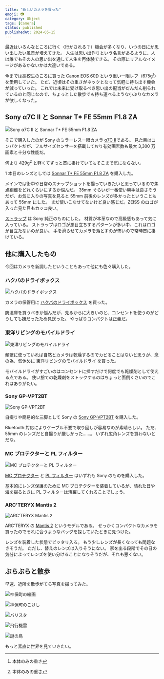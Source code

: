 ```yaml
---
title: "新しいカメラを買った"
emoji: 📷
category: Object
tags: [Camera]
status: published
publishedAt: 2024-05-15
---
```


最近はいろんなところに行く（行かされる？）機会が多くなり、いつの日にか思い出したい風景が増えてきた。
人生は思い出作りという名言があるように、人は誰でもその人の思い出を通して人生を再体験できる。
その際にリアルなイメージがあるかないかは大違いである。

今までは高校生のころに買った [Canon EOS 60D](https://global.canon/ja/c-museum/product/dslr805.html) という重い一眼レフ（675g[^1]）を愛用していた。
ただ、近頃はその重さがネックとなって気軽に持ち出す機会が減っていった。
これでは未来に受け取るべき思い出の配当がだんだん削られているのと同じなので、ちょっとした散歩でも持ち運べるような小ぶりなカメラが欲しくなった。

[^1]: 本体のみの重さ

## Sony α7C II と Sonnar T* FE 55mm F1.8 ZA

![Sony α7C II と Sonnar T* FE 55mm F1.8 ZA](/images/object/2024-05-15/01.jpg)

そこで購入したのが Sony のミラーレス一眼カメラ [α7C II](https://amzn.to/4jfniOj)である。
見た目はコンパクトだが、フルサイズセンサーを搭載しており有効画素数も最大 3,300 万画素と十分な性能だ。

何より 429g[^2] と軽くてずっと首に掛けていてもそこまで気にならない。

[^2]: 本体のみの重さ

1 本目のレンズとしては [Sonnar T* FE 55mm F1.8 ZA](https://amzn.to/4cljdWD) を購入した。

メインでは街中や日常のスナップショットを撮っていきたいと思っているので焦点距離をどれくらいにするか悩んだ。
35mm ぐらいが一番使い勝手は良さそうだが、お気に入りの写真を見ると 55mm 前後のレンズが多かったということもあって 55mm にした。
まだ使いこなせてないけど良い感じだ。ZEISS のロゴが入った見た目もカッコ良い。

[ストラップ](https://amzn.to/4ckn7zc) は Sony 純正のものにした。
材質が本革なので高級感もあって気に入っている。
ストラップはロゴが悪目立ちするパターンが多い中、これはロゴが目立たないのが良い。
手を滑らせてカメラを落とすのが怖いので常時首に掛けている。

## 他に購入したもの

今回はカメラを新調したということもあって他にも色々購入した。

### ハクバのドライボックス

![ハクバのドライボックス](/images/object/2024-05-15/02.jpg)

カメラの保管用に [ハクバのドライボックス](https://amzn.to/3DVjkeZ) を買った。

防湿庫を買うべきか悩んだが、見るからに大きいのと、コンセントを使うのがどうしても嫌だったため見送った。
やっぱりコンパクトは正義だ。

### 東洋リビングのモバイルドライ

![東洋リビングのモバイルドライ](/images/object/2024-05-15/03.jpg)

頻繁に使っていれば自然とカメラは乾燥するのでカビることはないと思うが、念の為、気休めに [東洋リビングのモバイルドライ](https://amzn.to/4jjqf0t) を買った。

モバイルドライがすごいのはコンセントに挿すだけで何度でも乾燥剤として使える点である。
使い捨ての乾燥剤をストックするのはちょっと面倒くさいのでこれはありがたい。

### Sony GP-VPT2BT

![Sony GP-VPT2BT](/images/object/2024-05-15/04.jpg)

自撮りや簡易的な三脚として Sony の [Sony GP-VPT2BT](https://amzn.to/4iWdR6V) を購入した。

Bluetooth 対応によりケーブル不要で取り回しが容易なのが素晴らしい。
ただ、55mm のレンズだと自撮りが厳しかった……。
いずれ広角レンズを買わないとだな。

### MC プロテクターと PL フィルター

![MC プロテクターと PL フィルター](/images/object/2024-05-15/05.jpg)

[MC プロテクター](https://amzn.to/41WC1rQ) と [PL フィルター](https://amzn.to/3FUAr17) はいずれも Sony のものを購入した。

基本的にレンズ保護のために MC プロテクターを装着しているが、晴れた日や海を撮るときに PL フィルターは活躍してくれることでしょう。

### ARC'TERYX Mantis 2

![ARC'TERYX Mantis 2](/images/object/2024-05-15/06.jpg)

ARC'TERYX の [Mantis 2](https://arcteryx.jp/products/mantis-2-waist-pack?variant=47677826793703) というモデルである。
せっかくコンパクトなカメラを買ったのでそれに合うようなバッグを探していたときに見つけた。

レンズを装着した状態でピッタリ入る。
もう少しレンズが長くなっても問題なさそうだ。
ただし、替えのレンズは入りそうにない。
家を出る段階でその日の気分によってレンズを使い分けることになりそうだが、それも悪くない。

## ぶらぶらと散歩

早速、近所を散歩がてら写真を撮ってみた。

![神保町の絵画](/images/object/2024-05-15/07.jpg "f6.3 1/400s ISO100")

![神保町のこけし](/images/object/2024-05-15/08.jpg "f6.3 1/125 ISO160")

![バリスタ](/images/object/2024-05-15/09.jpg "f10 1/125 ISO6400")

![飛行機雲](/images/object/2024-05-15/10.jpg "f5 1/1250 ISO100")

![謎の鳥](/images/object/2024-05-15/11.jpg "f13 1/125 ISO800")

もっと素直に世界を見ていきたい。

